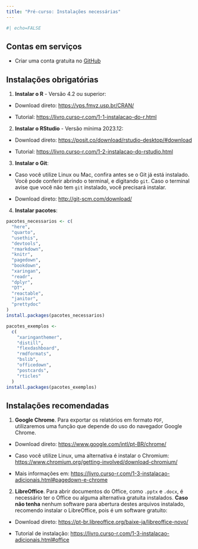 ```yaml
---
title: "Pré-curso: Instalações necessárias"
---
```


```r
#| echo=FALSE
```

## Contas em serviços

-   Criar uma conta gratuita no [GitHub](https://github.com/)

## Instalações obrigatórias

1.  **Instalar o R** - Versão 4.2 ou superior:

-   Download direto: <https://vps.fmvz.usp.br/CRAN/>

-   Tutorial: <https://livro.curso-r.com/1-1-instalacao-do-r.html>

2.  **Instalar o RStudio** - Versão mínima 2023.12:

-   Download direto: <https://posit.co/download/rstudio-desktop/#download>

-   Tutorial: <https://livro.curso-r.com/1-2-instalacao-do-rstudio.html>

3.  **Instalar o Git**:

-   Caso você utilize Linux ou Mac, confira antes se o Git já está instalado. Você pode conferir abrindo o terminal, e digitando `git`. Caso o terminal avise que você não tem `git` instalado, você precisará instalar.

-   Download direto: <http://git-scm.com/download/>

4.  **Instalar pacotes**:

``` r
pacotes_necessarios <- c(
  "here",
  "quarto",
  "usethis",
  "devtools",
  "rmarkdown",
  "knitr",
  "pagedown",
  "bookdown",
  "xaringan",
  "readr",
  "dplyr",
  "DT",
  "reactable",
  "janitor",
  "prettydoc"
)
install.packages(pacotes_necessarios)
```

``` r
pacotes_exemplos <-
  c(
    "xaringanthemer",
    "distill",
    "flexdashboard",
    "rmdformats",
    "bslib",
    "officedown",
    "postcards",
    "rticles"
  )
install.packages(pacotes_exemplos)
```

## Instalações recomendadas

1.  **Google Chrome**. Para exportar os relatórios em formato `PDF`, utilizaremos uma função que depende do uso do navegador Google Chrome.

-   Download direto: <https://www.google.com/intl/pt-BR/chrome/>

-   Caso você utilize Linux, uma alternativa é instalar o Chromium: <https://www.chromium.org/getting-involved/download-chromium/>

-   Mais informações em: <https://livro.curso-r.com/1-3-instalacao-adicionais.html#pagedown-e-chrome>

2.  **LibreOffice**. Para abrir documentos do Office, como `.pptx` e `.docx`, é necessário ter o Office ou alguma alternativa gratuita instalados. **Caso não tenha** nenhum software para abertura destes arquivos instalado, recomendo instalar o LibreOffice, pois é um software gratuito:

-   Download direto: <https://pt-br.libreoffice.org/baixe-ja/libreoffice-novo/>

-   Tutorial de instalação: <https://livro.curso-r.com/1-3-instalacao-adicionais.html#office>
